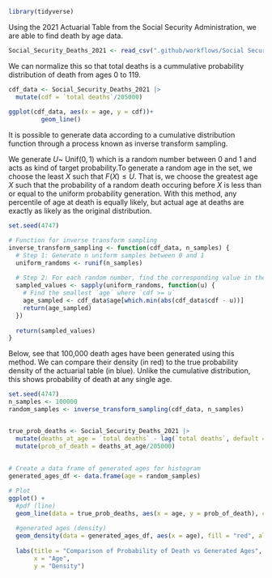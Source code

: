 
```r
library(tidyverse)
```


Using the 2021 Actuarial Table from the Social Security Administration, we are able to find death by age data.
```r
Social_Security_Deaths_2021 <- read_csv(".github/workflows/Social Security Deaths 2021.csv")
```
We can normalize this so that total deaths is a cummulative probability distribution of death from ages 0 to 119.

```r
cdf_data <- Social_Security_Deaths_2021 |> 
  mutate(cdf = `total deaths`/205000) 
  
ggplot(cdf_data, aes(x = age, y = cdf))+
         geom_line()
```
It is possible to generate data according to a cumulative distribution function through a process known as inverse transform sampling. 

We generate $U$~ Unif$(0,1)$ which is a random number between 0 and 1 and acts as kind of target probability.To generate a random age in the set, we choose the least $X$ such that $F(X) \le U$.  That is, we choose the greatest age $X$ such that the probability of a random death occuring before $X$ is less than or equal to the uniform probability generation. With this method, any percentile of age at death is equally likely, but actual age at deaths are exactly as likely as the original distribution. 

```r
set.seed(4747)

# Function for inverse transform sampling
inverse_transform_sampling <- function(cdf_data, n_samples) {
  # Step 1: Generate n uniform samples between 0 and 1
  uniform_randoms <- runif(n_samples)
  
  # Step 2: For each random number, find the corresponding value in the cdf
  sampled_values <- sapply(uniform_randoms, function(u) {
    # Find the smallest `age` where `cdf >= u`
    age_sampled <- cdf_data$age[which.min(abs(cdf_data$cdf - u))]
    return(age_sampled)
  })
  
  return(sampled_values)
}
```

Below, see that 100,000 death ages have been generated using this method.  We can compare their density (in red) to the true probability density of the actuarial table (in blue). Unlike the cumulative distribution, this shows probability of death at any single age. 

```r
set.seed(4747)
n_samples <- 100000
random_samples <- inverse_transform_sampling(cdf_data, n_samples)


true_prob_deaths <- Social_Security_Deaths_2021 |>
  mutate(deaths_at_age = `total deaths` - lag(`total deaths`, default = first(`total deaths`))) |>
  mutate(prob_of_death = deaths_at_age/205000)
  
  
# Create a data frame of generated ages for histogram
generated_ages_df <- data.frame(age = random_samples)

# Plot
ggplot() +
  #pdf (line)
  geom_line(data = true_prob_deaths, aes(x = age, y = prob_of_death), color = "blue", size = 1) +
  
  #generated ages (density)
  geom_density(data = generated_ages_df, aes(x = age), fill = "red", alpha = 0.5) +
  
  labs(title = "Comparison of Probability of Death vs Generated Ages",
       x = "Age", 
       y = "Density") 

```

